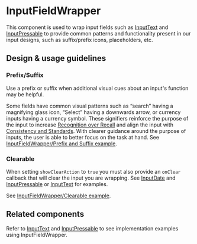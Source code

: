 
<Meta title="Components/Private/InputFieldWrapper/Docs" />

# InputFieldWrapper

This component is used to wrap input fields such as
[InputText](../?path=/docs/components-forms-and-inputs-inputtext-docs--page) and
[InputPressable](../docs/components-forms-and-inputs-inputpressable-docs--page)
to provide common patterns and functionality present in our input designs, such
as suffix/prefix icons, placeholders, etc.

## Design & usage guidelines

### Prefix/Suffix

Use a prefix or suffix when additional visual cues about an input's function may
be helpful.

Some fields have common visual patterns such as “search” having a magnifying
glass icon, “Select” having a downwards arrow, or currency inputs having a
currency symbol. These signifiers reinforce the purpose of the input to increase
[Recognition over Recall](https://www.nngroup.com/articles/ten-usability-heuristics/)
and align the input with
[Consistency and Standards](https://www.nngroup.com/articles/ten-usability-heuristics/).
With clearer guidance around the purpose of inputs, the user is able to better
focus on the task at hand. See
[InputFieldWrapper/Prefix and Suffix example](../?path=/story/components-private-inputfieldwrapper-mobile--prefix-and-suffix).

### Clearable

When setting `showClearAction` to `true` you must also provide an `onClear`
callback that will clear the input you are wrapping. See
[InputDate](../?path=/docs/components-forms-and-inputs-inputdate-docs--page) and
[InputPressable](../docs/components-forms-and-inputs-inputpressable-docs--page)
or [InputText](../?path=/docs/components-forms-and-inputs-inputtext-docs--page)
for examples.

See
[InputFieldWrapper/Clearable example](../?path=/story/components-private-inputfieldwrapper-mobile--clearable).

## Related components

Refer to
[InputText](../?path=/docs/components-forms-and-inputs-inputtext-docs--page) and
[InputPressable](../?path=/docs/components-forms-and-inputs-inputpressable-docs--page)
to see implementation examples using InputFieldWrapper.
